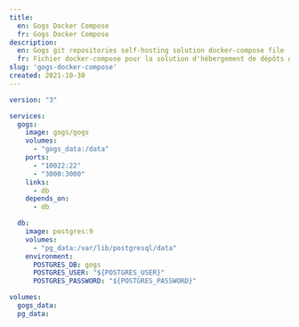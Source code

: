 ```yaml
---
title:
  en: Gogs Docker Compose
  fr: Gogs Docker Compose
description:
  en: Gogs git repositories self-hosting solution docker-compose file
  fr: Fichier docker-compose pour la solution d'hébergement de dépôts git Gogs
slug: 'gogs-docker-compose'
created: 2021-10-30
---
```


```yaml:docker-compose.yml
version: "3"

services:
  gogs:
    image: gogs/gogs
    volumes:
      - "gogs_data:/data"
    ports:
      - "10022:22"
      - "3000:3000"
    links:
      - db
    depends_on:
      - db

  db:
    image: postgres:9
    volumes:
      - "pg_data:/var/lib/postgresql/data"
    environment:
      POSTGRES_DB: gogs
      POSTGRES_USER: "${POSTGRES_USER}"
      POSTGRES_PASSWORD: "${POSTGRES_PASSWORD}"

volumes:
  gogs_data:
  pg_data:
```

